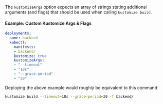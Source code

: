 The `kustomizeArgs` option expects an array of strings stating additional arguments (and flags) that should be used when calling `kustomize build`.

#### Example: Custom Kustomize Args & Flags
```yaml
deployments:
- name: backend
  kubectl:
    manifests:
    - backend/
    kustomize: true
    kustomizeArgs:
    - "--timeout"
    - "10s"
    - "--grace-period"
    - "30"
```
Deploying the above example would roughly be equivalent to this command:
```bash
kustomize build --timeout=10s --grace-period=30 -f backend/
```
